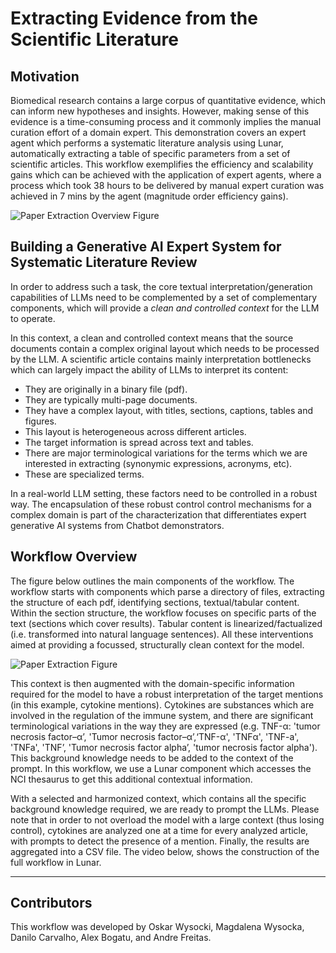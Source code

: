 
# Extracting Evidence from the Scientific Literature

## Motivation

Biomedical research contains a large corpus of quantitative evidence, which can inform new hypotheses and insights. However, making sense of this evidence is a time-consuming process and it commonly implies the manual curation effort of a domain expert. This demonstration covers an expert agent which performs a systematic literature analysis using Lunar, automatically extracting a table of specific parameters from a set of scientific articles. This workflow exemplifies the efficiency and scalability gains which can be achieved with the application of expert agents, where a process which took 38 hours to be delivered by manual expert curation was achieved in 7 mins by the agent (magnitude order efficiency gains).

![Paper Extraction Overview Figure](../img/paper_extraction_overview.png)

## Building a Generative AI Expert System for Systematic Literature Review

In order to address such a task, the core textual interpretation/generation capabilities of LLMs need to be complemented by a set of complementary components, which will provide a *clean and controlled context* for the LLM to operate.

In this context, a clean and controlled context means that the source documents contain a complex original layout which needs to be processed by the LLM. A scientific article contains mainly interpretation bottlenecks which can largely impact the ability of LLMs to interpret its content:
- They are originally in a binary file (pdf).
- They are typically multi-page documents.
- They have a complex layout, with titles, sections, captions, tables and figures.
- This layout is heterogeneous across different articles.
- The target information is spread across text and tables.
- There are major terminological variations for the terms which we are interested in extracting (synonymic expressions, acronyms, etc).
- These are specialized terms.

In a real-world LLM setting, these factors need to be controlled in a robust way. The encapsulation of these robust control control mechanisms for a complex domain is part of the characterization that differentiates expert generative AI systems from Chatbot demonstrators.

## Workflow Overview

The figure below outlines the main components of the workflow. The workflow starts with components which parse a directory of files, extracting the structure of each pdf, identifying sections, textual/tabular content. Within the section structure, the workflow focuses on specific parts of the text (sections which cover results). Tabular content is linearized/factualized (i.e. transformed into natural language sentences). All these interventions aimed at providing a focussed, structurally clean context for the model.

![Paper Extraction Figure](../img/paper_extraction_graph.png)

This context is then augmented with the domain-specific information required for the model to have a robust interpretation of the target mentions (in this example, cytokine mentions). Cytokines are substances which are involved in the regulation of the immune system, and there are significant terminological variations in the way they are expressed (e.g. TNF-α: 'tumor necrosis factor–α’, 'Tumor necrosis factor–α’,‘TNF-α', 'TNFα', 'TNF-a', 'TNFa', 'TNF’, 'Tumor necrosis factor alpha’, 'tumor necrosis factor alpha'). This background knowledge needs to be added to the context of the prompt. In this workflow, we use a Lunar component which accesses the NCI thesaurus to get this additional contextual information.

With a selected and harmonized context, which contains all the specific background knowledge required, we are ready to prompt the LLMs. Please note that in order to not overload the model with a large context (thus losing control), cytokines are analyzed one at a time for every analyzed article, with prompts to detect the presence of a mention. Finally, the results are aggregated into a CSV file. The video below, shows the construction of the full workflow in Lunar.

<ReactPlayer playing controls url='/biomarker_lit_review_lunarverse_demo.mp4' />

---

## Contributors

This workflow was developed by Oskar Wysocki, Magdalena Wysocka, Danilo Carvalho, Alex Bogatu, and Andre Freitas.
